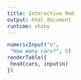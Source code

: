 ```yaml
---
title: Interactive Rmd
output: html_document
runtime: shiny
---
```


```r
numericInput("n", 
 "How many cars?", 5)
renderTable({
 head(cars, input$n)
})
```

